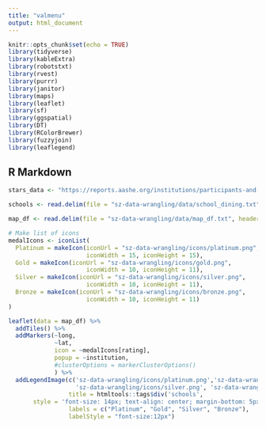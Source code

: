 ```yaml
---
title: "valmenu"
output: html_document
---
```


```r
knitr::opts_chunk$set(echo = TRUE)
library(tidyverse)
library(kableExtra)
library(robotstxt) 
library(rvest) 
library(purrr)
library(janitor)
library(maps)
library(leaflet)
library(sf)
library(ggspatial)
library(DT)
library(RColorBrewer)
library(fuzzyjoin)
library(leaflegend)
```

## R Markdown

```r
stars_data <- "https://reports.aashe.org/institutions/participants-and-reports/?sort=rating"

schools <- read.delim(file = "sz-data-wrangling/data/school_dining.txt", header=TRUE, sep="\t") 

map_df <- read.delim(file = "sz-data-wrangling/data/map_df.txt", header=TRUE, sep="\t")
```


```r
# Make list of icons
medalIcons <- iconList(
  Platinum = makeIcon(iconUrl = "sz-data-wrangling/icons/platinum.png",
                      iconWidth = 15, iconHeight = 15),
  Gold = makeIcon(iconUrl = "sz-data-wrangling/icons/gold.png",
                      iconWidth = 10, iconHeight = 11),
  Silver = makeIcon(iconUrl = "sz-data-wrangling/icons/silver.png",
                      iconWidth = 10, iconHeight = 11),
  Bronze = makeIcon(iconUrl = "sz-data-wrangling/icons/bronze.png",
                      iconWidth = 10, iconHeight = 11)
)

leaflet(data = map_df) %>% 
  addTiles() %>%
  addMarkers(~long, 
             ~lat, 
             icon = ~medalIcons[rating],
             popup = ~institution,
             #clusterOptions = markerClusterOptions()
             ) %>% 
  addLegendImage(c('sz-data-wrangling/icons/platinum.png','sz-data-wrangling/icons/gold.png', 
                   'sz-data-wrangling/icons/silver.png', 'sz-data-wrangling/icons/bronze.png'), 
                 title = htmltools::tags$div('schools',
       style = 'font-size: 14px; text-align: center; margin-bottom: 5px;'), 
                 labels = c("Platinum", "Gold", "Silver", "Bronze"),
                 labelStyle = "font-size:12px")
```


```r

```
 
